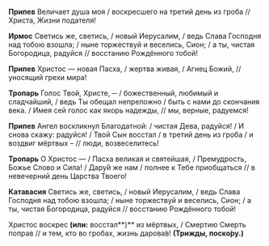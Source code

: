 **Припев** Величает душа моя / воскресшего на третий день из гроба // Христа, Жизни подателя!

**Ирмос** Светись же, светись, / новый Иерусалим, / ведь Слава Господня над тобою взошла; / ныне торжествуй и веселись, Сион; / а ты, чистая Богородица, радуйся // восстанию Рождённого тобой!

**Припев** Христос — новая Пасха, / жертва живая, / Агнец Божий, // уносящий грехи мира!

**Тропарь** Голос Твой, Христе, ─ / божественный, любимый и сладчайший, / ведь Ты обещал непреложно / быть с нами до скончания века. / Имея сей голос как якорь надежды, // мы, верные, радуемся!

**Припев** Ангел воскликнул Благодатной: / чистая Дева, радуйся! / И снова скажу: радуйся! / Твой Сын восстал / в третий день из гроба / и воздвиг мёртвых – // люди, возвеселитесь!

**Тропарь** О Христос — / Пасха великая и святейшая, / Премудрость, Божье Слово и Сила! / Дару́й же нам / полнее к Тебе приобщаться // в невечерний день Царства Твоего!

**Катавасия** Светись же, светись, / новый Иерусалим, / ведь Слава Господня над тобою взошла; / ныне торжествуй и веселись, Сион; / а ты, чистая Богородица, радуйся // восстанию Рождённого тобой!

Христос воскрес **(или:** восстал**)** из мёртвых, / Смертию Смерть поправ // и тем, кто во гробах, жизнь дарова́в! **(Трижды,	поско́ру.)**

